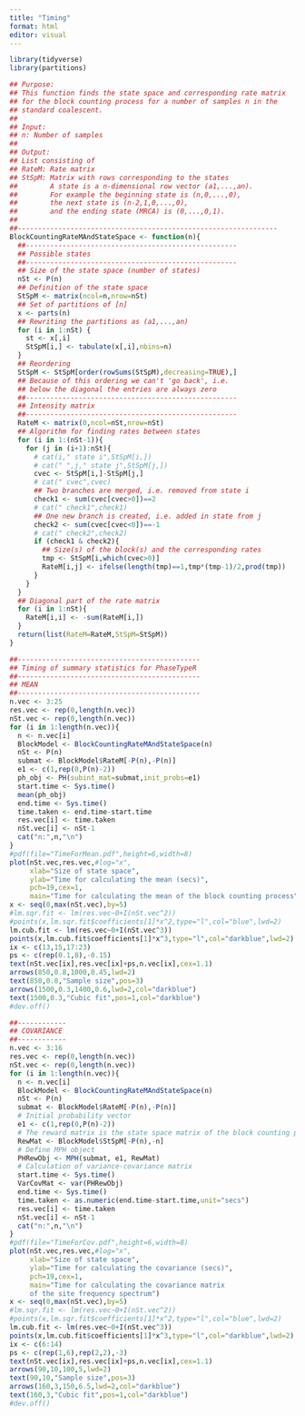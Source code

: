 ```yaml
---
title: "Timing"
format: html
editor: visual
---
```


```r

library(tidyverse)
library(partitions)

```

```r

## Purpose:
## This function finds the state space and corresponding rate matrix
## for the block counting process for a number of samples n in the 
## standard coalescent.
##
## Input:
## n: Number of samples
##
## Output:
## List consisting of
## RateM: Rate matrix
## StSpM: Matrix with rows corresponding to the states
##        A state is a n-dimensional row vector (a1,...,an).
##        For example the beginning state is (n,0,...,0),
##        the next state is (n-2,1,0,...,0), 
##        and the ending state (MRCA) is (0,...,0,1).
##
##----------------------------------------------------------------
BlockCountingRateMAndStateSpace <- function(n){
  ##----------------------------------------------------
  ## Possible states
  ##----------------------------------------------------
  ## Size of the state space (number of states)
  nSt <- P(n)
  ## Definition of the state space
  StSpM <- matrix(ncol=n,nrow=nSt)
  ## Set of partitions of [n]
  x <- parts(n)
  ## Rewriting the partitions as (a1,...,an)
  for (i in 1:nSt) {
    st <- x[,i]
    StSpM[i,] <- tabulate(x[,i],nbins=n)
  }
  ## Reordering
  StSpM <- StSpM[order(rowSums(StSpM),decreasing=TRUE),]
  ## Because of this ordering we can't 'go back', i.e.
  ## below the diagonal the entries are always zero
  ##----------------------------------------------------
  ## Intensity matrix
  ##----------------------------------------------------
  RateM <- matrix(0,ncol=nSt,nrow=nSt)
  ## Algorithm for finding rates between states
  for (i in 1:(nSt-1)){
    for (j in (i+1):nSt){
      # cat(i," state i",StSpM[i,])
      # cat(" ",j," state j",StSpM[j,])
      cvec <- StSpM[i,]-StSpM[j,]
      # cat(" cvec",cvec)
      ## Two branches are merged, i.e. removed from state i 
      check1 <- sum(cvec[cvec>0])==2
      # cat(" check1",check1)
      ## One new branch is created, i.e. added in state from j
      check2 <- sum(cvec[cvec<0])==-1
      # cat(" check2",check2)
      if (check1 & check2){
        ## Size(s) of the block(s) and the corresponding rates
        tmp <- StSpM[i,which(cvec>0)]
        RateM[i,j] <- ifelse(length(tmp)==1,tmp*(tmp-1)/2,prod(tmp))
      }
    }
  }
  ## Diagonal part of the rate matrix
  for (i in 1:nSt){
    RateM[i,i] <- -sum(RateM[i,])
  }
  return(list(RateM=RateM,StSpM=StSpM))
}

```

```r

##---------------------------------------------
## Timing of summary statistics for PhaseTypeR
##---------------------------------------------
## MEAN
##---------------------------------------------
n.vec <- 3:25
res.vec <- rep(0,length(n.vec))
nSt.vec <- rep(0,length(n.vec))
for (i in 1:length(n.vec)){
  n <- n.vec[i]
  BlockModel <- BlockCountingRateMAndStateSpace(n)
  nSt <- P(n)
  submat <- BlockModel$RateM[-P(n),-P(n)]
  e1 <- c(1,rep(0,P(n)-2))
  ph_obj <- PH(subint_mat=submat,init_probs=e1)
  start.time <- Sys.time()
  mean(ph_obj)
  end.time <- Sys.time()
  time.taken <- end.time-start.time
  res.vec[i] <- time.taken
  nSt.vec[i] <- nSt-1
  cat("n:",n,"\n")
}
#pdf(file="TimeForMean.pdf",height=6,width=8)
plot(nSt.vec,res.vec,#log="x",
     xlab="Size of state space",
     ylab="Time for calculating the mean (secs)",
     pch=19,cex=1,
     main="Time for calculating the mean of the block counting process")
x <- seq(0,max(nSt.vec),by=5)
#lm.sqr.fit <- lm(res.vec~0+I(nSt.vec^2))
#points(x,lm.sqr.fit$coefficients[1]*x^2,type="l",col="blue",lwd=2)
lm.cub.fit <- lm(res.vec~0+I(nSt.vec^3))
points(x,lm.cub.fit$coefficients[1]*x^3,type="l",col="darkblue",lwd=2)
ix <- c(13,15,17:23)
ps <- c(rep(0.1,8),-0.15)
text(nSt.vec[ix],res.vec[ix]+ps,n.vec[ix],cex=1.1)
arrows(850,0.8,1000,0.45,lwd=2)
text(850,0.8,"Sample size",pos=3)
arrows(1500,0.3,1400,0.6,lwd=2,col="darkblue")
text(1500,0.3,"Cubic fit",pos=1,col="darkblue")
#dev.off()


```

```r

##------------
## COVARIANCE
##------------
n.vec <- 3:16
res.vec <- rep(0,length(n.vec))
nSt.vec <- rep(0,length(n.vec))
for (i in 1:length(n.vec)){
  n <- n.vec[i]
  BlockModel <- BlockCountingRateMAndStateSpace(n)
  nSt <- P(n)
  submat <- BlockModel$RateM[-P(n),-P(n)]
  # Initial probability vector
  e1 <- c(1,rep(0,P(n)-2))
  # The reward matrix is the state space matrix of the block counting process
  RewMat <- BlockModel$StSpM[-P(n),-n]
  # Define MPH object
  PHRewObj <- MPH(submat, e1, RewMat)
  # Calculation of variance-covariance matrix
  start.time <- Sys.time()
  VarCovMat <- var(PHRewObj)
  end.time <- Sys.time()
  time.taken <- as.numeric(end.time-start.time,unit="secs")
  res.vec[i] <- time.taken
  nSt.vec[i] <- nSt-1
  cat("n:",n,"\n")
}
#pdf(file="TimeForCov.pdf",height=6,width=8)
plot(nSt.vec,res.vec,#log="x",
     xlab="Size of state space",
     ylab="Time for calculating the covariance (secs)",
     pch=19,cex=1,
     main="Time for calculating the covariance matrix 
     of the site frequency spectrum")
x <- seq(0,max(nSt.vec),by=5)
#lm.sqr.fit <- lm(res.vec~0+I(nSt.vec^2))
#points(x,lm.sqr.fit$coefficients[1]*x^2,type="l",col="blue",lwd=2)
lm.cub.fit <- lm(res.vec~0+I(nSt.vec^3))
points(x,lm.cub.fit$coefficients[1]*x^3,type="l",col="darkblue",lwd=2)
ix <- c(6:14)
ps <- c(rep(1,6),rep(2,2),-3)
text(nSt.vec[ix],res.vec[ix]+ps,n.vec[ix],cex=1.1)
arrows(90,10,100,5,lwd=2)
text(90,10,"Sample size",pos=3)
arrows(160,3,150,6.5,lwd=2,col="darkblue")
text(160,3,"Cubic fit",pos=1,col="darkblue")
#dev.off()


```



